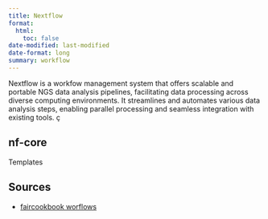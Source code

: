 ```yaml
---
title: Nextflow
format: 
  html:
    toc: false
date-modified: last-modified
date-format: long
summary: workflow
---
```


Nextflow is a workfow management system that offers scalable and portable NGS data analysis pipelines, facilitating data processing across diverse computing environments. It streamlines and automates various data analysis steps, enabling parallel processing and seamless integration with existing tools. ç

## nf-core 

Templates

## Sources

- [faircookbook worflows](https://faircookbook.elixir-europe.org/content/recipes/applied-examples/fair-workflows.html)
